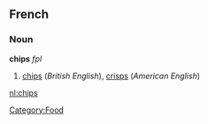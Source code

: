 ==French==
===Noun===
'''chips''' ''fpl''
# [[chips]] (''British English''), [[crisps]] (''American English'')
[[Category:Food]]

[[nl:chips]]